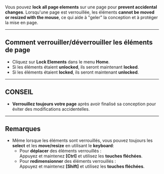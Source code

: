 Vous pouvez **lock all page elements** sur une page pour **prevent accidental changes**. Lorsqu'une page est verrouillée, les éléments **cannot be moved or resized with the mouse**, ce qui aide à "geler" la conception et à protéger la mise en page.

***

## Comment verrouiller/déverrouiller les éléments de page

* Cliquez sur **Lock Elements** dans le menu **Home**.
* Si les éléments étaient **unlocked**, ils seront maintenant **locked**.
* Si les éléments étaient **locked**, ils seront maintenant **unlocked**.

***

## CONSEIL

* **Verrouillez toujours votre page** après avoir finalisé sa conception pour éviter des modifications accidentelles.

***

## Remarques

* Même lorsque les éléments sont verrouillés, vous pouvez toujours les **select** et les **move/resize** en utilisant le **keyboard**:
  * Pour **déplacer** des éléments verrouillés :\
    Appuyez et maintenez **\[Ctrl]** et utilisez les **touches fléchées**.
  * Pour **redimensionner** des éléments verrouillés :\
    Appuyez et maintenez **\[Shift]** et utilisez les **touches fléchées**.
